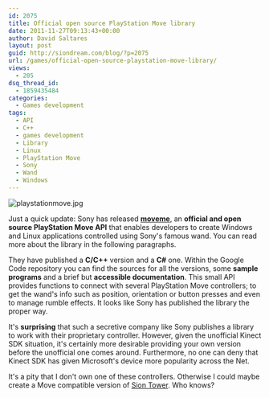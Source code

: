 ```yaml
---
id: 2075
title: Official open source PlayStation Move library
date: 2011-11-27T09:13:43+00:00
author: David Saltares
layout: post
guid: http://siondream.com/blog/?p=2075
url: /games/official-open-source-playstation-move-library/
views:
  - 205
dsq_thread_id:
  - 1859435484
categories:
  - Games development
tags:
  - API
  - C++
  - games development
  - Library
  - Linux
  - PlayStation Move
  - Sony
  - Wand
  - Windows
---
```


![playstationmove.jpg](/img/wp/playstationmove.webp)

Just a quick update: Sony has released **[moveme](http://code.google.com/p/moveme)**, an **official and open source PlayStation Move API** that enables developers to create Windows and Linux applications controlled using Sony's famous wand. You can read more about the library in the following paragraphs.

They have published a **C/C++** version and a **C#** one. Within the Google Code repository you can find the sources for all the versions, some **sample programs** and a brief but **accessible documentation**. This small API provides functions to connect with several PlayStation Move controllers; to get the wand's info such as position, orientation or button presses and even to manage rumble effects. It looks like Sony has published the library the proper way.

It's **surprising** that such a secretive company like Sony publishes a library to work with their proprietary controller. However, given the unofficial Kinect SDK situation, it's certainly more desirable providing your own version before the unofficial one comes around. Furthermore, no one can deny that Kinect SDK has given Microsoft's device more popularity across the Net.

It's a pity that I don't own one of these controllers. Otherwise I could maybe create a Move compatible version of [Sion Tower](/games/sion-tower/ 'Sion Tower'). Who knows?
